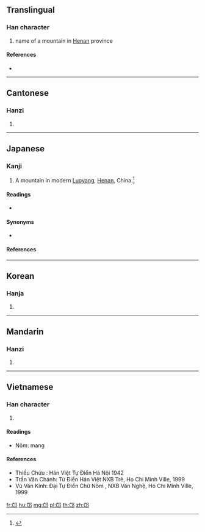 {{character info/new}}
==Translingual==

===Han character===
{{Han char|rn=163|rad=邑|as=03|sn=6|four=07727|canj=YVNL}}

# name of a mountain in [[Henan]] province

====References====
* {{Han ref|kx=1268.100|dkj=39282|dj=1767.100|hdz=63756.020|uh=9099|ud=37017|bh=CA51|bd=51793}}

----

==Cantonese==

===Hanzi===
{{yue-hanzi|jyut=mong4|y=mong4}}

# {{defn|lang=yue|sort=邑03}}

----

==Japanese==

===Kanji===
{{ja-kanji|grade=|rs=邑03}}

# A mountain in modern [[Luoyang]], [[Henan]], China.<ref name="gakken">{{cite-book|year=2002|author=Akiyasu Tōdō [''et al.'']|title=漢字源|ISBN=978-4053008893|passage=邙}}</ref>

====Readings====
* {{ja-readings|on=[[ぼう]] (bō), [[もう]] (mō)|kun=|nanori=}}

====Synonyms====
* {{ja-def|北邙}}

====References====
<references/>

----

==Korean==

===Hanja===
{{ko-hanja|hangeul=망|eumhun=|rv=mang|mr=mang|y=mang}}

# {{defn|lang=ko|sort=邑03}}

----

==Mandarin==

===Hanzi===
{{cmn-hanzi|pin=[[máng]] ([[mang2]])|wg=mang<sup>2</sup>}}

# {{defn|lang=cmn|sort=邑03}}

----

==Vietnamese==

===Han character===
{{vi-hantu|mang|rs=邑03}}

# {{defn|lang=vi|sort=邑03}}

====Readings====
* Nôm: mang

====References====
* Thiều Chửu : Hán Việt Tự Điển Hà Nội 1942
* Trần Văn Chánh: Từ Điển Hán Việt NXB Trẻ, Ho Chi Minh Ville, 1999
* Vũ Văn Kính: Đại Tự Điển Chữ Nôm , NXB Văn Nghệ, Ho Chi Minh Ville, 1999

[[fr:邙]]
[[hu:邙]]
[[mg:邙]]
[[pl:邙]]
[[th:邙]]
[[zh:邙]]
